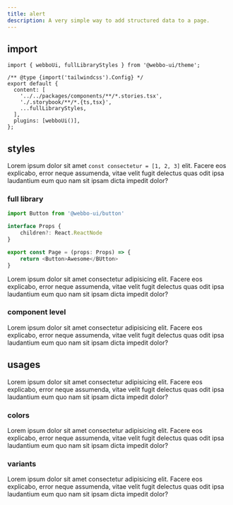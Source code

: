 ```yaml
---
title: alert
description: A very simple way to add structured data to a page.
---
```


## import

```tsx title="tailwind.config.js"
import { webboUi, fullLibraryStyles } from '@webbo-ui/theme';

/** @type {import('tailwindcss').Config} */
export default {
  content: [
    '../../packages/components/**/*.stories.tsx',
    './.storybook/**/*.{ts,tsx}',
    ...fullLibraryStyles,
  ],
  plugins: [webboUi()],
};
```

## styles

Lorem ipsum dolor sit amet `const consectetur = [1, 2, 3]` elit. Facere eos explicabo, error neque assumenda, vitae velit fugit delectus quas odit ipsa laudantium eum quo nam sit ipsam dicta impedit dolor?

### full library

```ts title="typescript.tsx"
import Button from '@webbo-ui/button'

interface Props {
    children?: React.ReactNode
}

export const Page = (props: Props) => {
    return <Button>Awesome</BUtton>
}
```

Lorem ipsum dolor sit amet consectetur adipisicing elit. Facere eos explicabo, error neque assumenda, vitae velit fugit delectus quas odit ipsa laudantium eum quo nam sit ipsam dicta impedit dolor?

### component level

Lorem ipsum dolor sit amet consectetur adipisicing elit. Facere eos explicabo, error neque assumenda, vitae velit fugit delectus quas odit ipsa laudantium eum quo nam sit ipsam dicta impedit dolor?

## usages

Lorem ipsum dolor sit amet consectetur adipisicing elit. Facere eos explicabo, error neque assumenda, vitae velit fugit delectus quas odit ipsa laudantium eum quo nam sit ipsam dicta impedit dolor?

### colors

Lorem ipsum dolor sit amet consectetur adipisicing elit. Facere eos explicabo, error neque assumenda, vitae velit fugit delectus quas odit ipsa laudantium eum quo nam sit ipsam dicta impedit dolor?

### variants

Lorem ipsum dolor sit amet consectetur adipisicing elit. Facere eos explicabo, error neque assumenda, vitae velit fugit delectus quas odit ipsa laudantium eum quo nam sit ipsam dicta impedit dolor?
